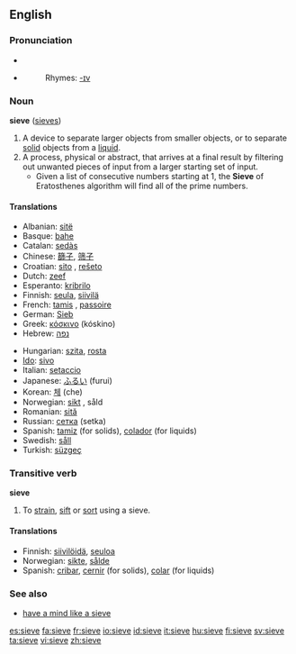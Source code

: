 ==English==

===Pronunciation===
*{{IPA|/sɪv/}}
*{{audio|en-us-sieve.ogg|Audio (US)}}
*:Rhymes: [[Rhymes:English:-ɪv|-ɪv]]

===Noun===
'''sieve''' ([[sieves]])

# A device to separate larger objects from smaller objects, or to separate [[solid]] objects from a [[liquid]].
# A process, physical or abstract, that arrives at a final result by filtering out unwanted pieces of input from a larger starting set of input.
#* Given a list of consecutive numbers starting at 1, the '''Sieve''' of Eratosthenes algorithm will find all of the prime numbers.

====Translations====
{{top}}
*Albanian: [[sitë]] {{f}}
*Basque: [[bahe]]
*Catalan: [[sedàs]] {{m}}
*Chinese: [[篩子]], [[筛子]]
*Croatian: [[sito]] {{n}}, [[rešeto]] {{n}}
*Dutch: [[zeef]] {{f}}
*Esperanto: [[kribrilo]]
*Finnish: [[seula]], [[siivilä]]
*French: [[tamis]] {{m}}, [[passoire]] {{m}}
*German: [[Sieb]] {{n}}
*Greek: [[κόσκινο]] {{n}} (k&oacute;skino)
*Hebrew: [[נפה]] {{f}}
{{mid}}
*Hungarian: [[szita]], [[rosta]]
*[[Ido]]: [[sivo]]
*Italian: [[setaccio]] {{m}}
*Japanese: [[ふるい]] (furui)
*Korean: [[체]] (che)
*Norwegian: [[sikt]] {{c}}, såld {{c}}
*Romanian: [[sită]] {{f}}
*Russian: [[сетка]] {{f}} (setka)
*Spanish: [[tamiz]] {{m}} (for solids), [[colador]] {{m}} (for liquids)
*Swedish: [[såll]]
*Turkish: [[süzgeç]]
{{bottom}}

===Transitive verb===
'''sieve'''

# To [[strain]], [[sift]] or [[sort]] using a sieve.

====Translations====
*Finnish: [[siivilöidä]], [[seuloa]]
*Norwegian: [[sikte]], [[sålde]]
*Spanish: [[cribar]], [[cernir]] (for solids), [[colar]] (for liquids)

===See also===
*[[have a mind like a sieve]]

[[es:sieve]]
[[fa:sieve]]
[[fr:sieve]]
[[io:sieve]]
[[id:sieve]]
[[it:sieve]]
[[hu:sieve]]
[[fi:sieve]]
[[sv:sieve]]
[[ta:sieve]]
[[vi:sieve]]
[[zh:sieve]]